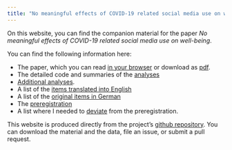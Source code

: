 ```yaml
---
title: "No meaningful effects of COVID-19 related social media use on well-being"
---
```



On this website, you can find the companion material for the paper _No meaningful effects of COVID-19 related social media use on well-being_. 

You can find the following information here:

- The paper, which you can read [in your browser](manuscript.html) or download as [pdf](manuscript.pdf). 
- The detailed code and summaries of the [analyses](analyses.html)
- [Additional analyses](analyses_additional.html).
- A list of the [items translated into English](items_english.html)
- A list of the [original items in German](items_german.html)
- The [preregistration](preregistration.html) 
- A list where I needed to [deviate](preregistration_changes.Rmd) from the preregistration. 

This website is produced directly from the project's [github repository](https://github.com/tdienlin/Austrian_Corona_Panel). You can download the material and the data, file an issue, or submit a pull request.

